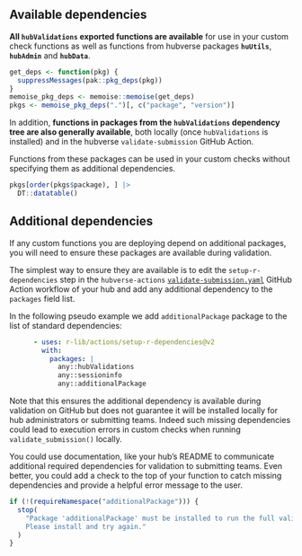 
## Available dependencies

**All `hubValidations` exported functions are available** for use in your custom check functions as well as functions from hubverse packages **`huUtils`**, **`hubAdmin`** and **`hubData`**. 

```r
get_deps <- function(pkg) {
  suppressMessages(pak::pkg_deps(pkg))
}
memoise_pkg_deps <- memoise::memoise(get_deps)
pkgs <- memoise_pkg_deps(".")[, c("package", "version")]
```

In addition, **functions in packages from the `hubValidations` dependency tree are also generally available**, both locally (once `hubValidations` is installed) and in the hubverse `validate-submission` GitHub Action.

Functions from these packages can be used in your custom checks without specifying them as additional dependencies.

```r
pkgs[order(pkgs$package), ] |>
  DT::datatable()
```


## Additional dependencies

If any custom functions you are deploying depend on additional packages, you will need to ensure these packages are available during validation.

The simplest way to ensure they are available is to edit the  `setup-r-dependencies` step in the `hubverse-actions` [`validate-submission.yaml`](https://github.com/hubverse-org/hubverse-actions/blob/main/validate-submission/validate-submission.yaml) GitHub Action workflow of your hub and add any additional dependency to the `packages` field list.

In the following pseudo example we add `additionalPackage` package to the list of standard dependencies:

```yaml
      - uses: r-lib/actions/setup-r-dependencies@v2
        with:
          packages: |
            any::hubValidations
            any::sessioninfo
            any::additionalPackage
```

Note that this ensures the additional dependency is available during validation on GitHub but does not guarantee it will be installed locally for hub administrators or submitting teams. Indeed such missing dependencies could lead to execution errors in custom checks when running `validate_submission()` locally. 

You could use documentation, like your hub's README to communicate additional required dependencies for validation to submitting teams. Even better, you could add a check to the top of your function to catch missing dependencies and provide a helpful error message to the user.

```r
if (!(requireNamespace("additionalPackage"))) {
  stop(
    "Package 'additionalPackage' must be installed to run the full validation check. 
    Please install and try again."
  )
}
```
 
